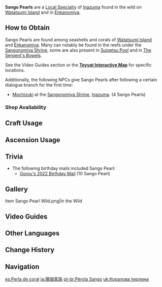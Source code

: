{{Item Infobox
|id          = 101207
|image       = Item Sango Pearl.png
|type        = Inazuma Local Specialties
|description = A precious pearl that grows in the coral of Watatsumi. Gives off a cool sheen like that of the moonlight.
|source1     = Found in the wild on [[Watatsumi Island]] and in [[Enkanomiya]].
|source2     = {{Sold By}}
}}
{{Description|These pearls only grow alongside the coral of Watatsumi, and they will emit a cooling sensation in your palm as gentle as a moonbeam.<br />Some local stories say that if held by a person in whose veins runs the blood of Watatsumi, these pearls will become brighter still, for these pearls are the blood that [[Watatsumi Omikami]] shed for its people. Other legends say that the great Omikami used a pearl as bright as the moon to shine upon [[Enkanomiya]], leading the people who dwelt there up to the surface. As such, the Sango Pearls are akin to sacred relics to some.<br />The "pearls and waves" of the [[Sangonomiya Clan|Sangonomiya]] emblem are said to come from these very waves that embraced Watatsumi and the bright gem that gave it light.}}
'''Sango Pearls''' are a [[Local Specialty]] of [[Inazuma]] found in the wild on [[Watatsumi Island]] and in [[Enkanomiya]].

==How to Obtain==
Sango Pearls are found among seashells and corals of [[Watatsumi Island]] and [[Enkanomiya]]. Many can notably be found in the reefs under the [[Sangonomiya Shrine]], some are also present in [[Suigetsu Pool]] and in [[The Serpent's Bowels]].

See the Video Guides section or the '''[https://webstatic-sea.mihoyo.com/app/ys-map-sea/index.html#/map/2?shown_types=227 Teyvat Interactive Map]''' for specific locations.

Additionally, the following NPCs give Sango Pearls after following a certain dialogue branch for the first time:
*[[Mochizuki]] at the [[Sangonomiya Shrine]], [[Inazuma]]. (4 Sango Pearls)

===Shop Availability===
{{Shop Availability}}

==Craft Usage==
{{Craft Usage}}

==Ascension Usage==
{{Ascension Usage}}

==Trivia==
*The following birthday mails included Sango Pearl:
**[[Birthday/Gorou#Cake!|Gorou's 2022 Birthday Mail]] (10 Sango Pearl)

==Gallery==
<gallery hideaddbutton="true" captionalign="center">
Item Sango Pearl Wild.png|In the Wild
</gallery>

==Video Guides==
{{EVT
|video1   = https://youtu.be/5CYdTcGmOVM
|caption1 = Farm Guide (31 total)

|video2   = https://youtu.be/XbpY4UEC0Jo
|caption2 = Farm Guide (44 total)
}}

==Other Languages==
{{Other Languages
|en      = Sango Pearl
|zhs     = 珊瑚真珠
|zhs_rm  = Shānhú Zhēnzhū
|zht     = 珊瑚真珠
|zht_rm  = Shānhú Zhēnzhū
|zh_tl   = Coral Pearl
|ja      = 珊瑚真珠
|ja_rm   = Sango Shinju
|ja_tl   = Coral Pearl
|ko      = {{tt|산호|珊瑚}} {{tt|진주|真珠}}
|ko_rm   = Sanho Jinju
|ko_tl   = Coral Pearl
|es      = Perla de coral
|es_tl   = Coral Pearl
|fr      = Perle de corail
|fr_tl   = Coral Pearl
|ru      = Жемчужина Санго
|ru_tl   = Sango Pearl
|th      = Sango Pearl
|vi      = {{tt|Trân Châu|珍珠}} {{tt|San Hô|珊瑚}}
|vi_tl   = Coral Pearl
|de      = Sango-Perle
|de_tl   = Sango Pearl
|id      = Sango Pearl
|pt      = Pérola Sango
|pt_tl   = Sango Pearl
}}

==Change History==
{{Change History|2.1}}

==Navigation==
{{Material Navbox|Local Specialties}}

[[es:Perla de coral]]
[[ja:珊瑚真珠]]
[[pt-br:Pérola Sango]]
[[uk:Коралова перлина]]